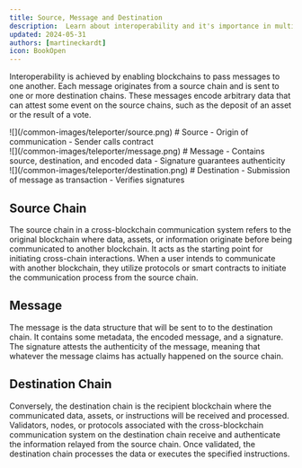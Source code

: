 ```yaml
---
title: Source, Message and Destination
description:  Learn about interoperability and it's importance in multichain systems.
updated: 2024-05-31
authors: [martineckardt]
icon: BookOpen
---
```


Interoperability is achieved by enabling blockchains to pass messages to one another. Each message originates from a source chain and is sent to one or more destination chains. These messages encode arbitrary data that can attest some event on the source chains, such as the deposit of an asset or the result of a vote.

<div class="flex space-x-8">
    <div class="flex-1">
        ![](/common-images/teleporter/source.png)
        # Source
        - Origin of communication
        - Sender calls contract
    </div>
    <div class="flex-1">
        ![](/common-images/teleporter/message.png)
        # Message
        - Contains source, destination, and encoded data
        - Signature guarantees  authenticity
    </div>
    <div class="flex-1">
        ![](/common-images/teleporter/destination.png)
        # Destination
        - Submission of message as transaction
        - Verifies signatures
    </div>
</div>

## Source Chain

The source chain in a cross-blockchain communication system refers to the original blockchain where data, assets, or information originate before being communicated to another blockchain. It acts as the starting point for initiating cross-chain interactions. When a user intends to communicate with another blockchain, they utilize protocols or smart contracts to initiate the communication process from the source chain.

## Message

The message is the data structure that will be sent to to the destination chain. It contains some metadata, the encoded message, and a signature. The signature attests the authenticity of the message, meaning that whatever the message claims has actually happened on the source chain. 

## Destination Chain

Conversely, the destination chain is the recipient blockchain where the communicated data, assets, or instructions will be received and processed. Validators, nodes, or protocols associated with the cross-blockchain communication system on the destination chain receive and authenticate the information relayed from the source chain. Once validated, the destination chain processes the data or executes the specified instructions.

<Quiz quizId="301"/>
